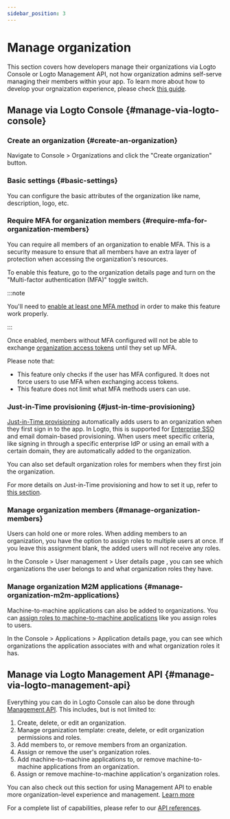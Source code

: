 ```yaml
---
sidebar_position: 3
---
```


# Manage organization

This section covers how developers manage their organizations via Logto Console or Logto Management API, not how organization admins self-serve managing their members within your app. To learn more about how to develop your orgnaization experience, please check [this guide](/end-user-flows/organization-experience/organization-management).

## Manage via Logto Console \{#manage-via-logto-console}

### Create an organization \{#create-an-organization}

Navigate to <CloudLink to="/organizations">Console > Organizations</CloudLink> and click the "Create organization" button.

### Basic settings \{#basic-settings}

You can configure the basic attributes of the organization like name, description, logo, etc.

### Require MFA for organization members \{#require-mfa-for-organization-members}

You can require all members of an organization to enable MFA. This is a security measure to ensure that all members have an extra layer of protection when accessing the organization's resources.

To enable this feature, go to the organization details page and turn on the "Multi-factor authentication (MFA)" toggle switch.

:::note

You'll need to [enable at least one MFA method](/end-user-flows/mfa) in order to make this feature work properly.

:::

Once enabled, members without MFA configured will not be able to exchange [organization access tokens](/authorization/organization-template/protect-organization-resources#step-2-fetch-organization-token) until they set up MFA.

Please note that:

- This feature only checks if the user has MFA configured. It does not force users to use MFA when exchanging access tokens.
- This feature does not limit what MFA methods users can use.

### Just-in-Time provisioning \{#just-in-time-provisioning}

[Just-in-Time provisioning](https://auth.wiki/jit-provisioning) automatically adds users to an organization when they first sign in to the app. In Logto, this is supported for [Enterprise SSO](/end-user-flows/enterprise-sso) and email domain-based provisioning. When users meet specific criteria, like signing in through a specific enterprise IdP or using an email with a certain domain, they are automatically added to the organization.

You can also set default organization roles for members when they first join the organization.

For more details on Just-in-Time provisioning and how to set it up, refer to [this section](/organizations/just-in-time-provisioning).

### Manage organization members \{#manage-organization-members}

Users can hold one or more roles. When adding members to an organization, you have the option to assign roles to multiple users at once. If you leave this assignment blank, the added users will not receive any roles.

In the <CloudLink to="/users"> Console > User management > User details page</CloudLink> , you can see which organizations the user belongs to and what organization roles they have.

### Manage organization M2M applications \{#manage-organization-m2m-applications}

Machine-to-machine applications can also be added to organizations. You can [assign roles to machine-to-machine applications](/organizations/understand-how-organizations-work#organization-m2m-application) like you assign roles to users.

In the <CloudLink to="/applications"> Console > Applications > Application details page</CloudLink>, you can see which organizations the application associates with and what organization roles it has.

## Manage via Logto Management API \{#manage-via-logto-management-api}

Everything you can do in Logto Console can also be done through [Management API](/integrate-logto/interact-with-management-api). This includes, but is not limited to:

1. Create, delete, or edit an organization.
2. Manage organization template: create, delete, or edit organization permissions and roles.
3. Add members to, or remove members from an organization.
4. Assign or remove the user's organization roles.
5. Add machine-to-machine applications to, or remove machine-to-machine applications from an organization.
6. Assign or remove machine-to-machine application's organization roles.

You can also check out this section for using Management API to enable more organization-level experience and management. [Learn more](/end-user-flows/organization-experience)

For a complete list of capabilities, please refer to our [API references](https://openapi.logto.io/group/endpoint-organizations).
